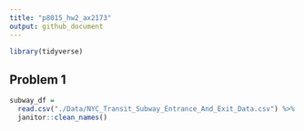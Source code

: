 ```yaml
---
title: "p8015_hw2_ax2173"
output: github_document
---
```


```r
library(tidyverse)
```

## Problem 1

```r
subway_df = 
  read.csv("./Data/NYC_Transit_Subway_Entrance_And_Exit_Data.csv") %>% 
  janitor::clean_names()
```

